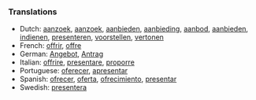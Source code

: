 
===Translations===

*Dutch: [[aanzoek]], [[aanzoek]], [[aanbieden]], [[aanbieding]], [[aanbod]], [[aanbieden]], [[indienen]], [[presenteren]], [[voorstellen]], [[vertonen]]
*French: [[offrir]], [[offre]]
*German: [[Angebot]], [[Antrag]]
*Italian: [[offrire]], [[presentare]], [[proporre]]
*Portuguese: [[oferecer]], [[apresentar]]
*Spanish: [[ofrecer]], [[oferta]], [[ofrecimiento]], [[presentar]]
*Swedish: [[presentera]]